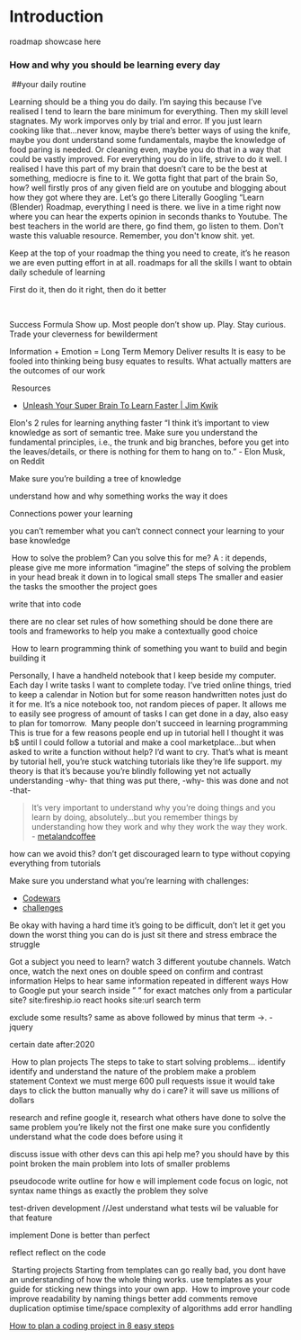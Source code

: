 # Introduction


roadmap showcase here



### How and why you should be learning every day
​
##your daily routine

Learning should be a thing you do daily. I’m saying this because I’ve realised I tend to learn the bare minimum for everything.
Then my skill level stagnates. My work imporves only by trial and error.
If
 you just learn cooking like that…never know, maybe there’s better ways 
of using the knife, maybe you dont understand some fundamentals, maybe 
the knowledge of food paring is needed.
Or cleaning even, maybe you do that in a way that could be vastly 
improved.
For everything you do in life, strive to do it well.
I realised I have this part of my brain that doesn’t care to be the best at something, mediocre is fine to it.
We gotta fight that part of the brain
So, how? well firstly pros of any given field are on youtube and blogging about how they got where they are. Let’s go there
Literally Googling “Learn (Blender) Roadmap, everything I need is there.
  we live in a time right now where you can hear the experts opinion in seconds
  thanks to Youtube. The best teachers in the world are there, go find them, go
  listen to them. Don't waste this valuable resource. Remember, you don't know
  shit. yet.


Keep at the top of your roadmap the thing you need to create, it’s he reason we are even putting effort in at all.
roadmaps for all the skills I want to obtain
daily schedule of learning

First do it, then do it right, then do it better

​

Success Formula
Show up. Most people don’t show up.
Play. Stay curious. Trade your cleverness for bewilderment

Information + Emotion = Long Term Memory
Deliver results
It is easy to be fooled into thinking being busy equates to results. What actually matters are the 
outcomes of our work

​
Resources

- [Unleash Your Super Brain To Learn Faster | Jim Kwik](https://www.youtube.com/watch?v=uT_GcOGEFsk&t=58s)



Elon's 2 rules for learning anything faster
“I think it’s important to view knowledge as sort of semantic tree. Make 
sure you understand the fundamental principles, i.e., the trunk and big 
branches, before you get into the leaves/details, or there is nothing 
for them to hang on to.” - Elon Musk, on Reddit

Make sure you’re building a tree of knowledge

understand how and why something works the way it does

Connections power your learning

you can’t remember what you can’t connect
connect your learning to your base knowledge

​
How to solve the problem?
Can you solve this for me?
A : it depends, please give me more information
“imagine” the steps of solving the problem in your head
break it down in to logical small steps
The smaller and easier the tasks the smoother the project goes

write that into code

there are no clear set rules of how something should be done
there are tools and frameworks to help you make a contextually good choice

​
How to learn programming
think of something you want to build and begin building it

Personally, I have a handheld notebook that I keep beside my computer. Each day I write tasks I want to complete today.
I’ve tried online things, tried to keep a calendar in Notion but for some reason handwritten notes just do it for me.
It’s a nice notebook too, not random pieces of paper.
It allows me to easily see progress of amount of tasks I can get done in a day, also easy to plan for tomorrow.
​
Many people don't succeed in learning programming
This is true for a few reasons
people end up in tutorial hell
I
 thought it was b$ until I could follow a tutorial and make a cool 
marketplace…but when asked to write a function without help? I’d want to
 cry. That’s what is meant by tutorial hell, you’re stuck watching 
tutorials like they’re life support.
my theory is that it’s 
because you’re blindly following yet not actually understanding -why- 
that thing was put there, -why- this was done and not -that-


> It’s very important to understand why you’re doing things and you learn by doing, absolutely…but you remember things by understanding how they work and why they work the way they work. - [metalandcoffee](https://www.youtube.com/watch?v=1KcglsWpyko)

how can we avoid this?
don’t get discouraged
learn to type without copying everything from tutorials

Make sure you understand what you’re learning with challenges:

- [Codewars](https://www.codewars.com/)
- [challenges](https://www.freecodecamp.org/learn/coding-interview-prep/)





Be okay with having a hard time
it’s going to be difficult, don’t let it get you down
the worst thing you can do is just sit there and stress
embrace the struggle

Got
 a subject you need to learn? watch 3 different youtube channels. Watch 
once, watch the next ones on double speed on confirm and contrast 
information
Helps to hear same information repeated in different ways
​
How to Google
put your search inside ” ” for exact matches
only from a particular site? site:fireship.io react hooks
site:url search term

exclude some results?
same as above followed by minus that term →. -jquery

certain date
after:2020


​
How to plan projects
The steps to take to start solving problems…
identify
identify and understand the nature of the problem
make a problem statement
Context
we must merge 600 pull requests
issue
it would take days to click the button manually
why do i care?
it will save us millions of dollars


research and refine
google it, research what others have done to solve the same problem
you’re likely not the first one
make sure you confidently understand what the code does before using it

discuss issue with other devs
can this api help me?
you should have by this point broken the main problem into lots of smaller problems

pseudocode
write outline for how e will implement code
focus on logic, not syntax
name things as exactly the problem they solve


test-driven development
//Jest
understand what tests wil be valuable for that feature

implement
Done is better than perfect

reflect
reflect on the code


​
Starting projects
Starting
 from templates can go really bad, you dont have an understanding of how
 the whole thing works. use templates as your guide for sticking new 
things into your own app.
​
How to improve your code
improve readability by naming things better
add comments
remove duplication
optimise time/space complexity of algorithms
add error handling

[How to plan a coding project in 8 easy steps](https://www.educative.io/blog/how-to-plan-a-coding-project)
